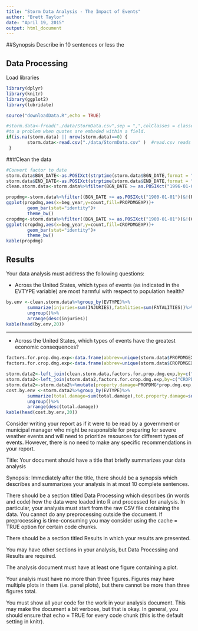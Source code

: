```yaml
---
title: "Storm Data Analysis - The Impact of Events"
author: "Brett Taylor"
date: "April 19, 2015"
output: html_document
---
```


  
##Synopsis
Describe in 10 sentences or less the 

## Data Processing
Load libraries
```r
library(dplyr)
library(knitr)
library(ggplot2)
library(lubridate)
```

```r
source("downloadData.R",echo = TRUE)

#storm.data<-fread("./data/StormData.csv",sep = ",",colClasses = classes,)  #fread fails to read the csv file.  It looks to be due
#to a problem when quotes are embeded within a field.
if(is.na(storm.data) || nrow(storm.data)==0) {
        storm.data<-read.csv("./data/StormData.csv" )  #read.csv reads the data appropriately, and is very slow compared to fread.
 }
```

###Clean the data
```r

#Convert factor to date
storm.data$BGN_DATE<-as.POSIXct(strptime(storm.data$BGN_DATE,format = "%m/%d/%Y"))
storm.data$END_DATE<-as.POSIXct(strptime(storm.data$END_DATE,format = "%m/%d/%Y"))
clean.storm.data<-storm.data%>%filter(BGN_DATE >= as.POSIXct("1996-01-01"))
```

```r


propdmg<-storm.data%>%filter((BGN_DATE >= as.POSIXct("1900-01-01"))&!(PROPDMGEXP %in% c("K","M","B","")))%>%mutate(beg_year=year(BGN_DATE))%>%group_by(beg_year,PROPDMGEXP)%>%summarize(count=n())%>%ungroup() 
ggplot(propdmg,aes(x=beg_year,y=count,fill=PROPDMGEXP))+
        geom_bar(stat="identity")+
        theme_bw()
cropdmg<-storm.data%>%filter((BGN_DATE >= as.POSIXct("1900-01-01"))&!(CROPDMGEXP %in% c("K","M","B","")))%>%mutate(beg_year=year(BGN_DATE))%>%group_by(beg_year,CROPDMGEXP)%>%summarize(count=n())%>%ungroup() 
ggplot(cropdmg,aes(x=beg_year,y=count,fill=CROPDMGEXP))+
        geom_bar(stat="identity")+
        theme_bw()
kable(propdmg)
```

## Results
Your data analysis must address the following questions:

* Across the United States, which types of events (as indicated in the EVTYPE variable) are most harmful with respect to population health?   

```r

by.env <-clean.storm.data%>%group_by(EVTYPE)%>%
        summarize(injuries=sum(INJURIES),fatalities=sum(FATALITIES))%>%
        ungroup()%>%
        arrange(desc(injuries))
kable(head(by.env,20))
```

*******

* Across the United States, which types of events have the greatest economic consequences?    

```r

factors.for.prop.dmg.exp<-data.frame(abbrev=unique(storm.data$PROPDMGEXP),prop.dmg.exp=c(c(1e3,1e6,0,1e9),rep(0,15))) 
factors.for.crop.dmg.exp<-data.frame(abbrev=unique(storm.data$CROPDMGEXP),crop.dmg.exp=c(c(1e6,1e3,0,1e9),rep(0,5))) 

storm.data2<-left_join(clean.storm.data,factors.for.prop.dmg.exp,by=c("PROPDMGEXP"="abbrev")) 
storm.data2<-left_join(storm.data2,factors.for.crop.dmg.exp,by=c("CROPDMGEXP"="abbrev")) 
storm.data2<-storm.data2%>%mutate(property.damage=PROPDMG*prop.dmg.exp,crop.damage=CROPDMG*crop.dmg.exp,total.damage=property.damage+crop.damage)
cost.by.env <-storm.data2%>%group_by(EVTYPE)%>%
        summarize(total.damage=sum(total.damage),tot.property.damage=sum(property.damage),tot.crop.damage=sum(crop.damage))%>%
        ungroup()%>%
        arrange(desc(total.damage))
kable(head(cost.by.env,20))
```


Consider writing your report as if it were to be read by a government or municipal manager who might be responsible for preparing for severe weather events and will need to prioritize resources for different types of events. However, there is no need to make any specific recommendations in your report.

Title: Your document should have a title that briefly summarizes your data analysis

Synopsis: Immediately after the title, there should be a synopsis which describes and summarizes your analysis in at most 10 complete sentences.

There should be a section titled Data Processing which describes (in words and code) how the data were loaded into R and processed for analysis. In particular, your analysis must start from the raw CSV file containing the data. You cannot do any preprocessing outside the document. If preprocessing is time-consuming you may consider using the cache = TRUE option for certain code chunks.

There should be a section titled Results in which your results are presented.

You may have other sections in your analysis, but Data Processing and Results are required.

The analysis document must have at least one figure containing a plot.

Your analyis must have no more than three figures. Figures may have multiple plots in them (i.e. panel plots), but there cannot be more than three figures total.

You must show all your code for the work in your analysis document. This may make the document a bit verbose, but that is okay. In general, you should ensure that echo = TRUE for every code chunk (this is the default setting in knitr).

